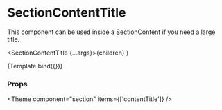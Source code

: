 
<Meta
  title="Components/Section/SectionContentTitle"
  component={SectionContentTitle}
/>

# SectionContentTitle

This component can be used inside a [SectionContent](/docs/components-section-sectioncontent--docs) if you need a large title.

  <SectionContentTitle {...args}>{children}</SectionContentTitle>
)

<Canvas>
  <Story name="Default" args={{ children: 'Archive User' }}>
    {Template.bind({})}
  </Story>
</Canvas>

### Props

<ArgsTable story="Default" />



<Theme component="section" items={['contentTitle']} />

